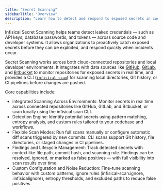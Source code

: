```yaml
---
title: "Secret Scanning"
sidebarTitle: "Overview"
description: "Learn how to detect and respond to exposed secrets in code."
---
```


Infisical Secret Scanning helps teams detect leaked credentials — such as API keys, database passwords, and tokens — across source code and developer systems. It allows organizations to proactively catch exposed secrets before they can be exploited, and respond quickly when incidents occur.

Secret Scanning works across both cloud-connected repositories and local developer environments. It integrates with data sources like [GitHub](/documentation/platform/secret-scanning/github), [GitLab](/documentation/platform/secret-scanning/gitlab), and [Bitbucket](/documentation/platform/secret-scanning/bitbucket) to monitor repositories for exposed secrets in real time, and provides a CLI ([`infisical scan`](/cli/commands/scan)) for scanning local directories, Git history, or CI pipelines before changes are pushed.

Core capabilities include:

- Integrated Scanning Across Environments: Monitor secrets in real time across connected repositories like GitHub, GitLab, and Bitbucket, or scan locally using the infisical scan CLI.
- Detection Engine: Identify potential secrets using pattern matching, entropy analysis, and custom rules tailored to your codebase and workflows.
- Flexible Scan Modes: Run full scans manually or configure automatic diff scans triggered by new commits. CLI scans support Git history, file directories, or staged changes in CI pipelines.
- Findings and Lifecycle Management: Track detected secrets with context like file path, commit hash, and scanning rule. Findings can be resolved, ignored, or marked as false positives — with full visibility into scan results over time.
- Custom Configuration and Noise Reduction: Fine-tune scanning behavior with custom patterns, ignore rules (infisical-scan:ignore, .infisicalignore), entropy thresholds, and excluded paths to reduce false positives.

